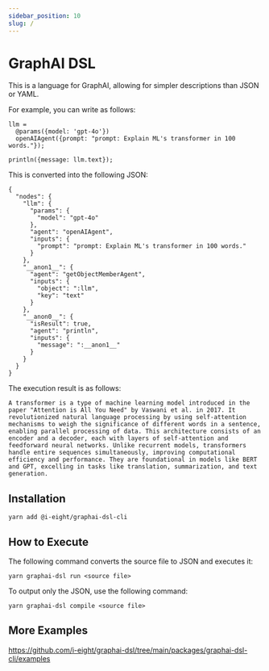 ```yaml
---
sidebar_position: 10
slug: /
---
```


# GraphAI DSL

This is a language for GraphAI, allowing for simpler descriptions than JSON or YAML.

For example, you can write as follows:

```
llm =
  @params({model: 'gpt-4o'})
  openAIAgent({prompt: "prompt: Explain ML's transformer in 100 words."});

println({message: llm.text});
```

This is converted into the following JSON:

```
{
  "nodes": {
    "llm": {
      "params": {
        "model": "gpt-4o"
      },
      "agent": "openAIAgent",
      "inputs": {
        "prompt": "prompt: Explain ML's transformer in 100 words."
      }
    },
    "__anon1__": {
      "agent": "getObjectMemberAgent",
      "inputs": {
        "object": ":llm",
        "key": "text"
      }
    },
    "__anon0__": {
      "isResult": true,
      "agent": "println",
      "inputs": {
        "message": ":__anon1__"
      }
    }
  }
}
```

The execution result is as follows:

```
A transformer is a type of machine learning model introduced in the paper "Attention is All You Need" by Vaswani et al. in 2017. It revolutionized natural language processing by using self-attention mechanisms to weigh the significance of different words in a sentence, enabling parallel processing of data. This architecture consists of an encoder and a decoder, each with layers of self-attention and feedforward neural networks. Unlike recurrent models, transformers handle entire sequences simultaneously, improving computational efficiency and performance. They are foundational in models like BERT and GPT, excelling in tasks like translation, summarization, and text generation.
```

## Installation

```
yarn add @i-eight/graphai-dsl-cli
```

## How to Execute

The following command converts the source file to JSON and executes it:

```
yarn graphai-dsl run <source file>
```

To output only the JSON, use the following command:

```
yarn graphai-dsl compile <source file>
```

## More Examples

https://github.com/i-eight/graphai-dsl/tree/main/packages/graphai-dsl-cli/examples